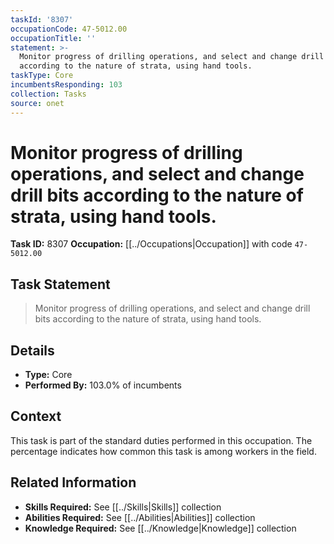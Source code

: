 ```yaml
---
taskId: '8307'
occupationCode: 47-5012.00
occupationTitle: ''
statement: >-
  Monitor progress of drilling operations, and select and change drill bits
  according to the nature of strata, using hand tools.
taskType: Core
incumbentsResponding: 103
collection: Tasks
source: onet
---
```

# Monitor progress of drilling operations, and select and change drill bits according to the nature of strata, using hand tools.

**Task ID:** 8307
**Occupation:** [[../Occupations|Occupation]] with code `47-5012.00`

## Task Statement

> Monitor progress of drilling operations, and select and change drill bits according to the nature of strata, using hand tools.

## Details

- **Type:** Core
- **Performed By:** 103.0% of incumbents

## Context

This task is part of the standard duties performed in this occupation. The percentage indicates how common this task is among workers in the field.

## Related Information

- **Skills Required:** See [[../Skills|Skills]] collection
- **Abilities Required:** See [[../Abilities|Abilities]] collection
- **Knowledge Required:** See [[../Knowledge|Knowledge]] collection
